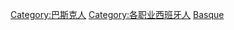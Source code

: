 {{Commonscat|People of the Basque Country by occupation}}

[[Category:巴斯克人|Category:巴斯克人]]
[[Category:各职业西班牙人|Category:各职业西班牙人]]
[[Category:依族群劃分的各職業人物|Basque]]